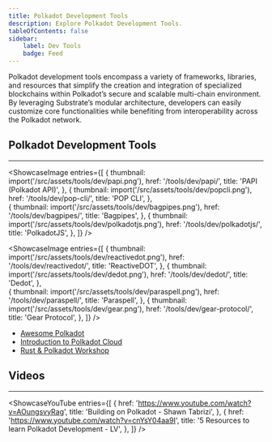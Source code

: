 ```yaml
---
title: Polkadot Development Tools
description: Explore Polkadot Development Tools.
tableOfContents: false
sidebar: 
    label: Dev Tools
    badge: Feed
---
```



Polkadot development tools encompass a variety of frameworks, libraries, and resources that simplify the creation and integration of specialized blockchains within Polkadot’s secure and scalable multi-chain environment. By leveraging Substrate’s modular architecture, developers can easily customize core functionalities while benefiting from interoperability across the Polkadot network. 

## Polkadot Development Tools
----------------
<ShowcaseImage
  entries={[
                  {
      thumbnail: import('/src/assets/tools/dev/papi.png'),
      href: '/tools/dev/papi/',
      title: 'PAPI (Polkadot API)',
    },
                     {
      thumbnail: import('/src/assets/tools/dev/popcli.png'),
      href: '/tools/dev/pop-cli/',
      title: 'POP CLI',
      },  
    {
      thumbnail: import('/src/assets/tools/dev/bagpipes.png'),
      href: '/tools/dev/bagpipes/',
      title: 'Bagpipes',
      },
              {
      thumbnail: import('/src/assets/tools/dev/polkadotjs.png'),
      href: '/tools/dev/polkadotjs/',
      title: 'PolkadotJS',
    },
  ]}
/>

<ShowcaseImage
  entries={[
                  {
      thumbnail: import('/src/assets/tools/dev/reactivedot.png'),
      href: '/tools/dev/reactivedot/',
      title: 'ReactiveDOT',
    },
                     {
      thumbnail: import('/src/assets/tools/dev/dedot.png'),
      href: '/tools/dev/dedot/',
      title: 'Dedot',
      },  
                    {
      thumbnail: import('/src/assets/tools/dev/paraspell.png'),
      href: '/tools/dev/paraspell/',
      title: 'Paraspell',
    },
    {
      thumbnail: import('/src/assets/tools/dev/gear.png'),
      href: '/tools/dev/gear-protocol/',
      title: 'Gear Protocol',
      },
  ]}
/>

- [Awesome Polkadot](https://github.com/shawntabrizi/awesome-polkadot?tab=readme-ov-file)
- [Introduction to Polkadot Cloud](https://forum.polkadot.network/t/the-polkadot-cloud/10670)
- [Rust & Polkadot Workshop](https://www.shawntabrizi.com/rust-and-polkadot-workshop/#/)

## Videos
----------------
<ShowcaseYouTube
  entries={[
    {
      href: 'https://www.youtube.com/watch?v=AOungsvyRag',
      title: 'Building on Polkadot - Shawn Tabrizi',
    },
        {
      href: 'https://www.youtube.com/watch?v=cnYsY04aa9I',
      title: '5 Resources to learn Polkadot Development - LV',
    },
  ]}
/>